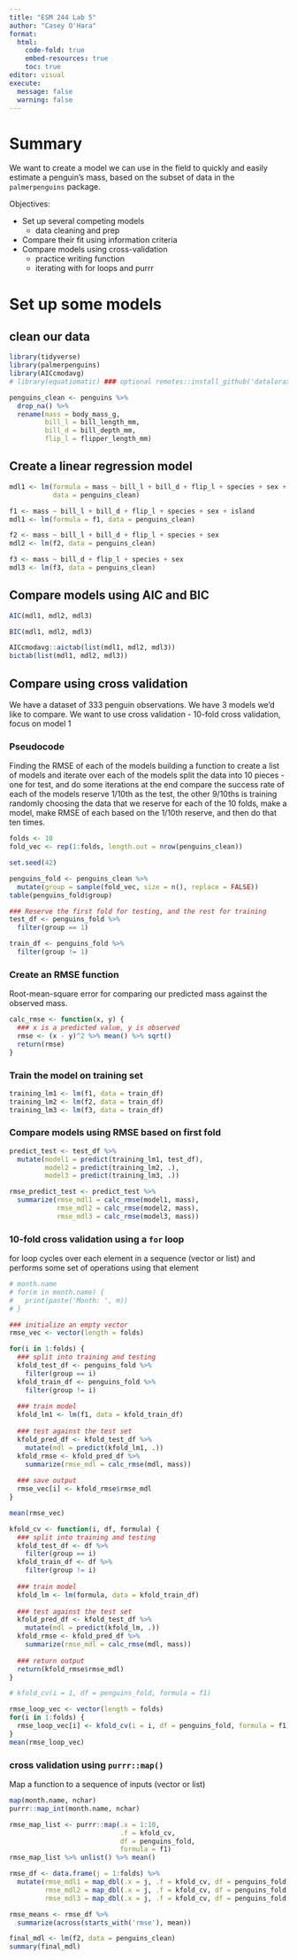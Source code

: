 ```yaml
---
title: "ESM 244 Lab 5"
author: "Casey O'Hara"
format: 
  html:
    code-fold: true
    embed-resources: true
    toc: true
editor: visual
execute:
  message: false
  warning: false
---
```


# Summary

We want to create a model we can use in the field to quickly and easily estimate a penguin's mass, based on the subset of data in the `palmerpenguins` package.

Objectives:

* Set up several competing models
    * data cleaning and prep
* Compare their fit using information criteria
* Compare models using cross-validation
    * practice writing function
    * iterating with for loops and purrr
    
# Set up some models

## clean our data

```r
library(tidyverse)
library(palmerpenguins)
library(AICcmodavg)
# library(equatiomatic) ### optional remotes::install_github('datalorax/equatiomatic')
```

```r
penguins_clean <- penguins %>%
  drop_na() %>%
  rename(mass = body_mass_g,
         bill_l = bill_length_mm,
         bill_d = bill_depth_mm,
         flip_l = flipper_length_mm)
```

## Create a linear regression model

```r
mdl1 <- lm(formula = mass ~ bill_l + bill_d + flip_l + species + sex + island,
           data = penguins_clean)
```

```r
f1 <- mass ~ bill_l + bill_d + flip_l + species + sex + island
mdl1 <- lm(formula = f1, data = penguins_clean)

f2 <- mass ~ bill_l + bill_d + flip_l + species + sex
mdl2 <- lm(f2, data = penguins_clean)

f3 <- mass ~ bill_d + flip_l + species + sex
mdl3 <- lm(f3, data = penguins_clean)
```

## Compare models using AIC and BIC

```r
AIC(mdl1, mdl2, mdl3)

BIC(mdl1, mdl2, mdl3)

AICcmodavg::aictab(list(mdl1, mdl2, mdl3))
bictab(list(mdl1, mdl2, mdl3))
```

## Compare using cross validation

We have a dataset of 333 penguin observations. 
We have 3 models we'd like to compare.
We want to use cross validation - 10-fold cross validation, focus on model 1

### Pseudocode

Finding the RMSE of each of the models
building a function to create a list of models and iterate over each of the models
split the data into 10 pieces - one for test, and do some iterations
at the end compare the success rate of each of the models
reserve 1/10th as the test, the other 9/10ths is training
randomly choosing the data that we reserve
for each of the 10 folds, make a model, make RMSE of each based on the 1/10th reserve, and then do that ten times.

```r
folds <- 10
fold_vec <- rep(1:folds, length.out = nrow(penguins_clean))

set.seed(42)

penguins_fold <- penguins_clean %>%
  mutate(group = sample(fold_vec, size = n(), replace = FALSE))
table(penguins_fold$group)

### Reserve the first fold for testing, and the rest for training
test_df <- penguins_fold %>%
  filter(group == 1)

train_df <- penguins_fold %>%
  filter(group != 1)

```

### Create an RMSE function

Root-mean-square error for comparing our predicted mass against the observed mass.

```r
calc_rmse <- function(x, y) {
  ### x is a predicted value, y is observed
  rmse <- (x - y)^2 %>% mean() %>% sqrt()
  return(rmse)
}
```

### Train the model on training set

```r
training_lm1 <- lm(f1, data = train_df)
training_lm2 <- lm(f2, data = train_df)
training_lm3 <- lm(f3, data = train_df)
```

### Compare models using RMSE based on first fold

```r
predict_test <- test_df %>%
  mutate(model1 = predict(training_lm1, test_df),
         model2 = predict(training_lm2, .),
         model3 = predict(training_lm3, .))

rmse_predict_test <- predict_test %>%
  summarize(rmse_mdl1 = calc_rmse(model1, mass),
            rmse_mdl2 = calc_rmse(model2, mass),
            rmse_mdl3 = calc_rmse(model3, mass))
```

### 10-fold cross validation using a `for` loop

for loop cycles over each element in a sequence (vector or list) and performs some set of operations using that element
```r
# month.name
# for(m in month.name) {
#   print(paste('Month: ', m))
# }
```

```r
### initialize an empty vector
rmse_vec <- vector(length = folds)

for(i in 1:folds) {
  ### split into training and testing
  kfold_test_df <- penguins_fold %>%
    filter(group == i)
  kfold_train_df <- penguins_fold %>%
    filter(group != i)
  
  ### train model
  kfold_lm1 <- lm(f1, data = kfold_train_df)
  
  ### test against the test set
  kfold_pred_df <- kfold_test_df %>%
    mutate(mdl = predict(kfold_lm1, .))
  kfold_rmse <- kfold_pred_df %>%
    summarize(rmse_mdl = calc_rmse(mdl, mass))
  
  ### save output
  rmse_vec[i] <- kfold_rmse$rmse_mdl
}

mean(rmse_vec)
```

```r
kfold_cv <- function(i, df, formula) {
  ### split into training and testing
  kfold_test_df <- df %>%
    filter(group == i)
  kfold_train_df <- df %>%
    filter(group != i)
  
  ### train model
  kfold_lm <- lm(formula, data = kfold_train_df)
  
  ### test against the test set
  kfold_pred_df <- kfold_test_df %>%
    mutate(mdl = predict(kfold_lm, .))
  kfold_rmse <- kfold_pred_df %>%
    summarize(rmse_mdl = calc_rmse(mdl, mass))
  
  ### return output
  return(kfold_rmse$rmse_mdl)
}
```

```r
# kfold_cv(i = 1, df = penguins_fold, formula = f1)

rmse_loop_vec <- vector(length = folds)
for(i in 1:folds) {
  rmse_loop_vec[i] <- kfold_cv(i = i, df = penguins_fold, formula = f1)
}
mean(rmse_loop_vec)
```

### cross validation using `purrr::map()`

Map a function to a sequence of inputs (vector or list)

```r
map(month.name, nchar)
purrr::map_int(month.name, nchar)
```

```r
rmse_map_list <- purrr::map(.x = 1:10,
                            .f = kfold_cv,
                            df = penguins_fold,
                            formula = f1)
rmse_map_list %>% unlist() %>% mean()
```

```r
rmse_df <- data.frame(j = 1:folds) %>%
  mutate(rmse_mdl1 = map_dbl(.x = j, .f = kfold_cv, df = penguins_fold, formula = f1),
         rmse_mdl2 = map_dbl(.x = j, .f = kfold_cv, df = penguins_fold, formula = f2),
         rmse_mdl3 = map_dbl(.x = j, .f = kfold_cv, df = penguins_fold, formula = f3))

rmse_means <- rmse_df %>%
  summarize(across(starts_with('rmse'), mean))
```

```r
final_mdl <- lm(f2, data = penguins_clean)
summary(final_mdl)
```




